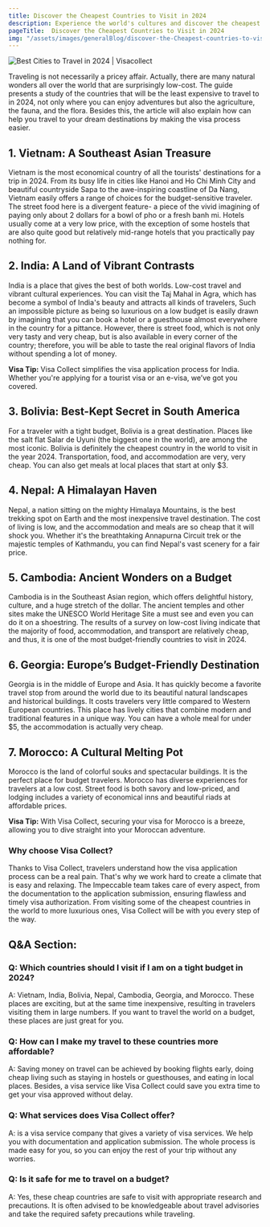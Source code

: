 ```yaml
---
title: Discover the Cheapest Countries to Visit in 2024
description: Experience the world's cultures and discover the cheapest countries to visit in 2024, featuring affordable travel options and local insights.
pageTitle:  Discover the Cheapest Countries to Visit in 2024
img: "/assets/images/generalBlog/discover-the-Cheapest-countries-to-visit-in-2024.webp"
---
```


<BlogContentHero className="mt-0">
    <img
        src="/assets/images/generalBlog/discover-the-Cheapest-countries-to-visit-in-2024.webp"
        alt="Best Cities to Travel in 2024 | Visacollect"
    />
</BlogContentHero>

Traveling is not necessarily a pricey affair. Actually, there are many natural wonders all over the world that are surprisingly low-cost. The guide presents a study of the countries that will be the least expensive to travel to in 2024, not only where you can enjoy adventures but also the agriculture, the fauna, and the flora. Besides this, the article will also explain how <LinkText href="/blog" text="Visa Collect"/> can help you travel to your dream destinations by making the visa process easier.

## 1. Vietnam: A Southeast Asian Treasure

Vietnam is the most economical country of all the tourists' destinations for a trip in 2024. From its busy life in cities like Hanoi and Ho Chi Minh City and beautiful countryside Sapa to the awe-inspiring coastline of Da Nang, Vietnam easily offers a range of choices for the budget-sensitive traveler. The street food here is a divergent feature- a piece of the vivid imagining of paying only about 2 dollars for a bowl of pho or a fresh banh mi. Hotels usually come at a very low price, with the exception of some hostels that are also quite good but relatively mid-range hotels that you practically pay nothing for. 

## 2. India: A Land of Vibrant Contrasts  

India is a place that gives the best of both worlds. Low-cost travel and vibrant cultural experiences. You can visit the Taj Mahal in Agra, which has become a symbol of India's beauty and attracts all kinds of travelers, Such an impossible picture as being so luxurious on a low budget is easily drawn by imagining that you can book a hotel or a guesthouse almost everywhere in the country for a pittance. However, there is street food, which is not only very tasty and very cheap, but is also available in every corner of the country; therefore, you will be able to taste the real original flavors of India without spending a lot of money.

**Visa Tip:** Visa Collect simplifies the visa application process for India. Whether you're applying for a tourist visa or an e-visa, we’ve got you covered.

## 3. Bolivia: Best-Kept Secret in South America

For a traveler with a tight budget, Bolivia is a great destination. Places like the salt flat Salar de Uyuni (the biggest one in the world), are among the most iconic. Bolivia is definitely the cheapest country in the world to visit in the year 2024. Transportation, food, and accommodation are very, very cheap. You can also get meals at local places that start at only $3.

## 4. Nepal: A Himalayan Haven

Nepal, a nation sitting on the mighty Himalaya Mountains, is the best trekking spot on Earth and the most inexpensive travel destination. The cost of living is low, and the accommodation and meals are so cheap that it will shock you. Whether it's the breathtaking Annapurna Circuit trek or the majestic temples of Kathmandu, you can find Nepal's vast scenery for a fair price.

## 5. Cambodia: Ancient Wonders on a Budget

Cambodia is in the Southeast Asian region, which offers delightful history, culture, and a huge stretch of the dollar. The ancient temples and other sites make the UNESCO World Heritage Site a must see and even you can do it on a shoestring. The results of a survey on low-cost living indicate that the majority of food, accommodation, and transport are relatively cheap, and thus, it is one of the most budget-friendly countries to visit in 2024.

## 6. Georgia: Europe’s Budget-Friendly Destination

Georgia is in the middle of Europe and Asia. It has quickly become a favorite travel stop from around the world due to its beautiful natural landscapes and historical buildings. It costs travelers very little compared to Western European countries. This place has lively cities that combine modern and traditional features in a unique way. You can have a whole meal for under $5, the accommodation is actually very cheap.

## 7. Morocco: A Cultural Melting Pot

Morocco is the land of colorful souks and spectacular buildings. It is the perfect place for budget travelers. Morocco has diverse experiences for travelers at a low cost. Street food is both savory and low-priced, and lodging includes a variety of economical inns and beautiful riads at affordable prices.

**Visa Tip:** With Visa Collect, securing your visa for Morocco is a breeze, allowing you to dive straight into your Moroccan adventure.

### Why choose Visa Collect?

Thanks to Visa Collect, travelers understand how the visa application process can be a real pain. That's why we work hard to create a climate that is easy and relaxing. The Impeccable team takes care of every aspect, from the documentation to the application submission, ensuring flawless and timely visa authorization. From visiting some of the cheapest countries in the world to more luxurious ones, Visa Collect will be with you every step of the way.

## Q&A Section:

### Q: Which countries should I visit if I am on a tight budget in 2024?

A: Vietnam, India, Bolivia, Nepal, Cambodia, Georgia, and Morocco. These places are exciting, but at the same time inexpensive, resulting in travelers visiting them in large numbers. If you want to travel the world on a budget, these places are just great for you.


### Q: How can I make my travel to these countries more affordable?

A: Saving money on travel can be achieved by booking flights early, doing cheap living such as staying in hostels or guesthouses, and eating in local places. Besides, a visa service like Visa Collect could save you extra time to get your visa approved without delay.

### Q: What services does Visa Collect offer?

A: <LinkText href="/" text="Visa Collect"/> is a visa service company that gives a variety of visa services. We help you with documentation and application submission. The whole process is made easy for you, so you can enjoy the rest of your trip without any worries.

### Q: Is it safe for me to travel on a budget?

A: Yes, these cheap countries are safe to visit with appropriate research and precautions. It is often advised to be knowledgeable about travel advisories and take the required safety precautions while traveling.









